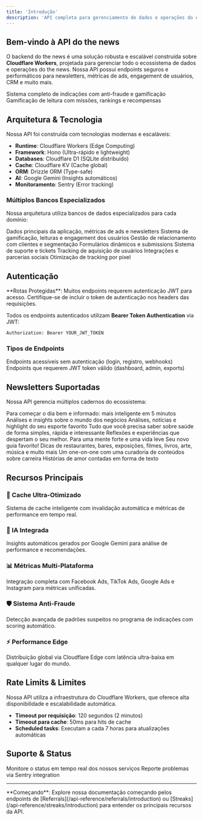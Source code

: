 ```yaml
---
title: 'Introdução'
description: 'API completa para gerenciamento de dados e operações do ecossistema'
---
```


## Bem-vindo à API do the news

O backend do the news é uma solução robusta e escalável construída sobre **Cloudflare Workers**, projetada para gerenciar todo o ecossistema de dados e operações do the news. Nossa API possui endpoints seguros e performáticos para newsletters, métricas de ads, engagement de usuários, CRM e muito mais.

<CardGroup cols={2}>
  <Card
    title="Referrals API"
    icon="users"
    href="/api-reference/referrals/introduction"
  >
    Sistema completo de indicações com anti-fraude e gamificação
  </Card>
  <Card
    title="Streaks API"
    icon="fire"
    href="/api-reference/streaks/introduction"
  >
    Gamificação de leitura com missões, rankings e recompensas
  </Card>
</CardGroup>

## Arquitetura & Tecnologia

Nossa API foi construída com tecnologias modernas e escaláveis:

- **Runtime**: Cloudflare Workers (Edge Computing)
- **Framework**: Hono (Ultra-rápido e lightweight)
- **Databases**: Cloudflare D1 (SQLite distribuído)
- **Cache**: Cloudflare KV (Cache global)
- **ORM**: Drizzle ORM (Type-safe)
- **AI**: Google Gemini (Insights automáticos)
- **Monitoramento**: Sentry (Error tracking)

### Múltiplos Bancos Especializados

Nossa arquitetura utiliza bancos de dados especializados para cada domínio:

<AccordionGroup>
  <Accordion title="📊 DB Principal">
    Dados principais da aplicação, métricas de ads e newsletters
  </Accordion>
  <Accordion title="🎯 STREAKS">
    Sistema de gamificação, leituras e engagement dos usuários
  </Accordion>
  <Accordion title="👥 CRM">
    Gestão de relacionamento com clientes e segmentação
  </Accordion>
  <Accordion title="📝 FORMS">
    Formulários dinâmicos e submissions
  </Accordion>
  <Accordion title="🎫 TICKETS">
    Sistema de suporte e tickets
  </Accordion>
  <Accordion title="📈 ACQUISITIONS">
    Tracking de aquisição de usuários
  </Accordion>
  <Accordion title="🔗 SOCIAL">
    Integrações e parcerias sociais
  </Accordion>
  <Accordion title="⚡ PIXEL">
    Otimização de tracking por pixel
  </Accordion>
</AccordionGroup>

## Autenticação

<Warning>
  **Rotas Protegidas**: Muitos endpoints requerem autenticação JWT para acesso. Certifique-se de incluir o token de autenticação nos headers das requisições.
</Warning>

Todos os endpoints autenticados utilizam **Bearer Token Authentication** via JWT:

```bash
Authorization: Bearer YOUR_JWT_TOKEN
```

### Tipos de Endpoints

<CardGroup cols={2}>
  <Card title="🔓 Públicos" icon="globe">
    Endpoints acessíveis sem autenticação (login, registro, webhooks)
  </Card>
  <Card title="🔒 Autenticados" icon="lock">
    Endpoints que requerem JWT token válido (dashboard, admin, exports)
  </Card>
</CardGroup>

## Newsletters Suportadas

Nossa API gerencia múltiplos cadernos do ecossistema:

<CardGroup cols={4}>
  <Card title="the news" icon="newspaper">
    Para começar o dia bem e informado: mais inteligente em 5 minutos
  </Card>
  <Card title="the bizness" icon="briefcase">
    Análises e insights sobre o mundo dos negócios
  </Card>
  <Card title="the champs" icon="trophy">
    Análises, notícias e highlight do seu esporte favorito
  </Card>
  <Card title="Health Times" icon="heart">
    Tudo que você precisa saber sobre saúde de forma simples, rápida e interessante
  </Card>
  <Card title="rising" icon="trending-up">
    Reflexões e experiências que despertam o seu melhor. Para uma mente forte e uma vida leve
  </Card>
  <Card title="GoGet" icon="target">
    Seu novo guia favorito! Dicas de restaurantes, bares, exposições, filmes, livros, arte, música e muito mais
  </Card>
  <Card title="the jobs" icon="briefcase">
    Um one-on-one com uma curadoria de conteúdos sobre carreira
  </Card>
  <Card title="the stories" icon="heart">
    Histórias de amor contadas em forma de texto
  </Card>
</CardGroup>

## Recursos Principais

### 🔄 Cache Ultra-Otimizado
Sistema de cache inteligente com invalidação automática e métricas de performance em tempo real.

### 🤖 IA Integrada
Insights automáticos gerados por Google Gemini para análise de performance e recomendações.

### 📊 Métricas Multi-Plataforma
Integração completa com Facebook Ads, TikTok Ads, Google Ads e Instagram para métricas unificadas.

### 🛡️ Sistema Anti-Fraude
Detecção avançada de padrões suspeitos no programa de indicações com scoring automático.

### ⚡ Performance Edge
Distribuição global via Cloudflare Edge com latência ultra-baixa em qualquer lugar do mundo.

## Rate Limits & Limites

<Info>
  Nossa API utiliza a infraestrutura do Cloudflare Workers, que oferece alta disponibilidade e escalabilidade automática.
</Info>

- **Timeout por requisição**: 120 segundos (2 minutos)
- **Timeout para cache**: 50ms para hits de cache
- **Scheduled tasks**: Executam a cada 7 horas para atualizações automáticas

## Suporte & Status

<CardGroup cols={2}>
  <Card title="📋 Status da API" icon="chart-line">
    Monitore o status em tempo real dos nossos serviços
  </Card>
  <Card title="🐛 Report de Bugs" icon="bug">
    Reporte problemas via Sentry integration
  </Card>
</CardGroup>

---

<Note>
  **Começando**: Explore nossa documentação começando pelos endpoints de [Referrals](/api-reference/referrals/introduction) ou [Streaks](/api-reference/streaks/introduction) para entender os principais recursos da API.
</Note>